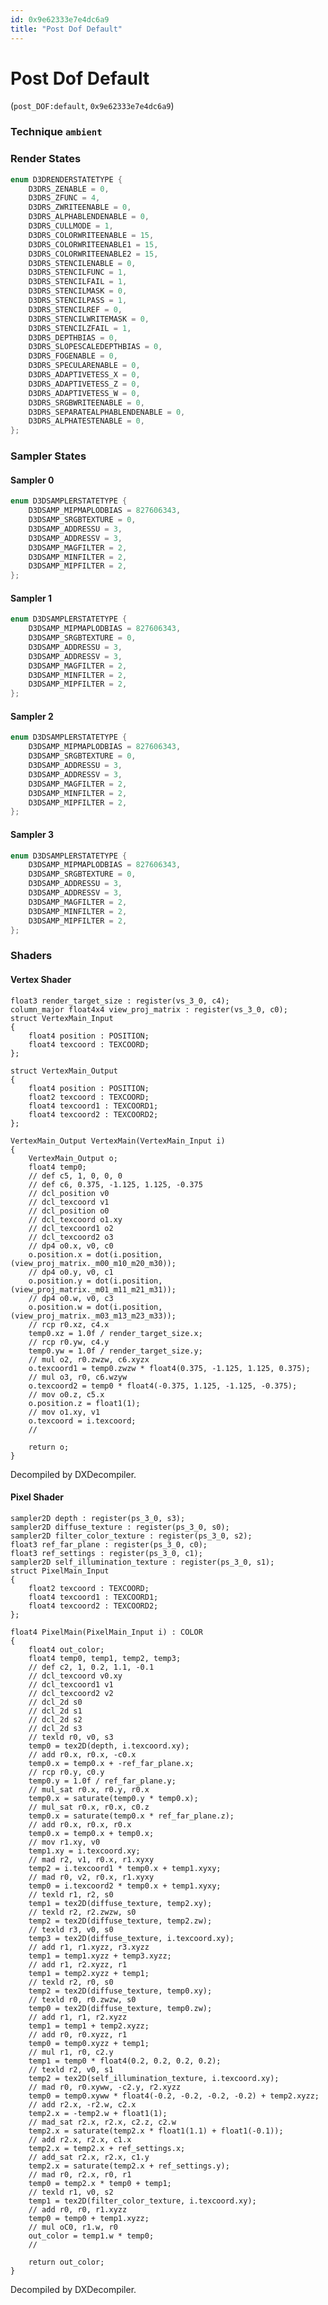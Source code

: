 ```yaml
---
id: 0x9e62333e7e4dc6a9
title: "Post Dof Default"
---
```


# Post Dof Default
(`post_DOF:default`, `0x9e62333e7e4dc6a9`)

### Technique `ambient`
### Render States
```cpp
enum D3DRENDERSTATETYPE {
	D3DRS_ZENABLE = 0,
	D3DRS_ZFUNC = 4,
	D3DRS_ZWRITEENABLE = 0,
	D3DRS_ALPHABLENDENABLE = 0,
	D3DRS_CULLMODE = 1,
	D3DRS_COLORWRITEENABLE = 15,
	D3DRS_COLORWRITEENABLE1 = 15,
	D3DRS_COLORWRITEENABLE2 = 15,
	D3DRS_STENCILENABLE = 0,
	D3DRS_STENCILFUNC = 1,
	D3DRS_STENCILFAIL = 1,
	D3DRS_STENCILMASK = 0,
	D3DRS_STENCILPASS = 1,
	D3DRS_STENCILREF = 0,
	D3DRS_STENCILWRITEMASK = 0,
	D3DRS_STENCILZFAIL = 1,
	D3DRS_DEPTHBIAS = 0,
	D3DRS_SLOPESCALEDEPTHBIAS = 0,
	D3DRS_FOGENABLE = 0,
	D3DRS_SPECULARENABLE = 0,
	D3DRS_ADAPTIVETESS_X = 0,
	D3DRS_ADAPTIVETESS_Z = 0,
	D3DRS_ADAPTIVETESS_W = 0,
	D3DRS_SRGBWRITEENABLE = 0,
	D3DRS_SEPARATEALPHABLENDENABLE = 0,
	D3DRS_ALPHATESTENABLE = 0,
};
```
### Sampler States
#### Sampler 0
```cpp
enum D3DSAMPLERSTATETYPE {
	D3DSAMP_MIPMAPLODBIAS = 827606343,
	D3DSAMP_SRGBTEXTURE = 0,
	D3DSAMP_ADDRESSU = 3,
	D3DSAMP_ADDRESSV = 3,
	D3DSAMP_MAGFILTER = 2,
	D3DSAMP_MINFILTER = 2,
	D3DSAMP_MIPFILTER = 2,
};
```
#### Sampler 1
```cpp
enum D3DSAMPLERSTATETYPE {
	D3DSAMP_MIPMAPLODBIAS = 827606343,
	D3DSAMP_SRGBTEXTURE = 0,
	D3DSAMP_ADDRESSU = 3,
	D3DSAMP_ADDRESSV = 3,
	D3DSAMP_MAGFILTER = 2,
	D3DSAMP_MINFILTER = 2,
	D3DSAMP_MIPFILTER = 2,
};
```
#### Sampler 2
```cpp
enum D3DSAMPLERSTATETYPE {
	D3DSAMP_MIPMAPLODBIAS = 827606343,
	D3DSAMP_SRGBTEXTURE = 0,
	D3DSAMP_ADDRESSU = 3,
	D3DSAMP_ADDRESSV = 3,
	D3DSAMP_MAGFILTER = 2,
	D3DSAMP_MINFILTER = 2,
	D3DSAMP_MIPFILTER = 2,
};
```
#### Sampler 3
```cpp
enum D3DSAMPLERSTATETYPE {
	D3DSAMP_MIPMAPLODBIAS = 827606343,
	D3DSAMP_SRGBTEXTURE = 0,
	D3DSAMP_ADDRESSU = 3,
	D3DSAMP_ADDRESSV = 3,
	D3DSAMP_MAGFILTER = 2,
	D3DSAMP_MINFILTER = 2,
	D3DSAMP_MIPFILTER = 2,
};
```
### Shaders
#### Vertex Shader
```hlsl
float3 render_target_size : register(vs_3_0, c4);
column_major float4x4 view_proj_matrix : register(vs_3_0, c0);
struct VertexMain_Input
{
    float4 position : POSITION;
    float4 texcoord : TEXCOORD;
};

struct VertexMain_Output
{
    float4 position : POSITION;
    float2 texcoord : TEXCOORD;
    float4 texcoord1 : TEXCOORD1;
    float4 texcoord2 : TEXCOORD2;
};

VertexMain_Output VertexMain(VertexMain_Input i)
{
    VertexMain_Output o;
    float4 temp0;
    // def c5, 1, 0, 0, 0
    // def c6, 0.375, -1.125, 1.125, -0.375
    // dcl_position v0
    // dcl_texcoord v1
    // dcl_position o0
    // dcl_texcoord o1.xy
    // dcl_texcoord1 o2
    // dcl_texcoord2 o3
    // dp4 o0.x, v0, c0
    o.position.x = dot(i.position, (view_proj_matrix._m00_m10_m20_m30));
    // dp4 o0.y, v0, c1
    o.position.y = dot(i.position, (view_proj_matrix._m01_m11_m21_m31));
    // dp4 o0.w, v0, c3
    o.position.w = dot(i.position, (view_proj_matrix._m03_m13_m23_m33));
    // rcp r0.xz, c4.x
    temp0.xz = 1.0f / render_target_size.x;
    // rcp r0.yw, c4.y
    temp0.yw = 1.0f / render_target_size.y;
    // mul o2, r0.zwzw, c6.xyzx
    o.texcoord1 = temp0.zwzw * float4(0.375, -1.125, 1.125, 0.375);
    // mul o3, r0, c6.wzyw
    o.texcoord2 = temp0 * float4(-0.375, 1.125, -1.125, -0.375);
    // mov o0.z, c5.x
    o.position.z = float1(1);
    // mov o1.xy, v1
    o.texcoord = i.texcoord;
    // 

    return o;
}
```
Decompiled by DXDecompiler.
#### Pixel Shader
```hlsl
sampler2D depth : register(ps_3_0, s3);
sampler2D diffuse_texture : register(ps_3_0, s0);
sampler2D filter_color_texture : register(ps_3_0, s2);
float3 ref_far_plane : register(ps_3_0, c0);
float3 ref_settings : register(ps_3_0, c1);
sampler2D self_illumination_texture : register(ps_3_0, s1);
struct PixelMain_Input
{
    float2 texcoord : TEXCOORD;
    float4 texcoord1 : TEXCOORD1;
    float4 texcoord2 : TEXCOORD2;
};

float4 PixelMain(PixelMain_Input i) : COLOR
{
    float4 out_color;
    float4 temp0, temp1, temp2, temp3;
    // def c2, 1, 0.2, 1.1, -0.1
    // dcl_texcoord v0.xy
    // dcl_texcoord1 v1
    // dcl_texcoord2 v2
    // dcl_2d s0
    // dcl_2d s1
    // dcl_2d s2
    // dcl_2d s3
    // texld r0, v0, s3
    temp0 = tex2D(depth, i.texcoord.xy);
    // add r0.x, r0.x, -c0.x
    temp0.x = temp0.x + -ref_far_plane.x;
    // rcp r0.y, c0.y
    temp0.y = 1.0f / ref_far_plane.y;
    // mul_sat r0.x, r0.y, r0.x
    temp0.x = saturate(temp0.y * temp0.x);
    // mul_sat r0.x, r0.x, c0.z
    temp0.x = saturate(temp0.x * ref_far_plane.z);
    // add r0.x, r0.x, r0.x
    temp0.x = temp0.x + temp0.x;
    // mov r1.xy, v0
    temp1.xy = i.texcoord.xy;
    // mad r2, v1, r0.x, r1.xyxy
    temp2 = i.texcoord1 * temp0.x + temp1.xyxy;
    // mad r0, v2, r0.x, r1.xyxy
    temp0 = i.texcoord2 * temp0.x + temp1.xyxy;
    // texld r1, r2, s0
    temp1 = tex2D(diffuse_texture, temp2.xy);
    // texld r2, r2.zwzw, s0
    temp2 = tex2D(diffuse_texture, temp2.zw);
    // texld r3, v0, s0
    temp3 = tex2D(diffuse_texture, i.texcoord.xy);
    // add r1, r1.xyzz, r3.xyzz
    temp1 = temp1.xyzz + temp3.xyzz;
    // add r1, r2.xyzz, r1
    temp1 = temp2.xyzz + temp1;
    // texld r2, r0, s0
    temp2 = tex2D(diffuse_texture, temp0.xy);
    // texld r0, r0.zwzw, s0
    temp0 = tex2D(diffuse_texture, temp0.zw);
    // add r1, r1, r2.xyzz
    temp1 = temp1 + temp2.xyzz;
    // add r0, r0.xyzz, r1
    temp0 = temp0.xyzz + temp1;
    // mul r1, r0, c2.y
    temp1 = temp0 * float4(0.2, 0.2, 0.2, 0.2);
    // texld r2, v0, s1
    temp2 = tex2D(self_illumination_texture, i.texcoord.xy);
    // mad r0, r0.xyww, -c2.y, r2.xyzz
    temp0 = temp0.xyww * float4(-0.2, -0.2, -0.2, -0.2) + temp2.xyzz;
    // add r2.x, -r2.w, c2.x
    temp2.x = -temp2.w + float1(1);
    // mad_sat r2.x, r2.x, c2.z, c2.w
    temp2.x = saturate(temp2.x * float1(1.1) + float1(-0.1));
    // add r2.x, r2.x, c1.x
    temp2.x = temp2.x + ref_settings.x;
    // add_sat r2.x, r2.x, c1.y
    temp2.x = saturate(temp2.x + ref_settings.y);
    // mad r0, r2.x, r0, r1
    temp0 = temp2.x * temp0 + temp1;
    // texld r1, v0, s2
    temp1 = tex2D(filter_color_texture, i.texcoord.xy);
    // add r0, r0, r1.xyzz
    temp0 = temp0 + temp1.xyzz;
    // mul oC0, r1.w, r0
    out_color = temp1.w * temp0;
    // 

    return out_color;
}
```
Decompiled by DXDecompiler.
